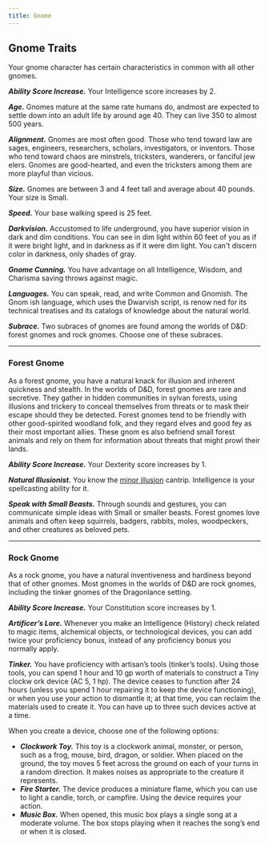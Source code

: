 ```yaml
---
title: Gnome
---
```


## Gnome Traits

Your gnome character has certain characteristics in common with all other gnomes.

**_Ability Score Increase._** Your Intelligence score increases by 2.

**_Age._** Gnomes mature at the same rate humans do, andmost are expected to settle down into an adult life by around age 40. They can live 350 to almost 500 years.

**_Alignment._** Gnomes are most often good. Those who tend toward law are sages, engineers, researchers, scholars, investigators, or inventors. Those who tend toward chaos are minstrels, tricksters, wanderers, or fanciful jew elers. Gnomes are good-hearted, and even the tricksters among them are more playful than vicious.

**_Size._** Gnomes are between 3 and 4 feet tall and average about 40 pounds. Your size is Small.

**_Speed._** Your base walking speed is 25 feet.

**_Darkvision._** Accustomed to life underground, you have superior vision in dark and dim conditions. You can see in dim light within 60 feet of you as if it were bright light, and in darkness as if it were dim light. You can't discern color in darkness, only shades of gray.

**_Gnome Cunning._** You have advantage on all Intelligence, Wisdom, and Charisma saving throws against magic.

**_Languages._** You can speak, read, and write Common and Gnomish. The Gnom ish language, which uses the Dwarvish script, is renow ned for its technical treatises and its catalogs of knowledge about the natural world.

**_Subrace._** Two subraces of gnomes are found among the worlds of D&D: forest gnomes and rock gnomes. Choose one of these subraces.

---

### Forest Gnome

As a forest gnome, you have a natural knack for illusion and inherent quickness and stealth. In the worlds of D&D, forest gnomes are rare and secretive. They gather in hidden communities in sylvan forests, using illusions and trickery to conceal themselves from threats or to mask their escape should they be detected. Forest gnomes tend to be friendly with other good-spirited woodland folk, and they regard elves and good fey as their most important allies. These gnom es also befriend small forest animals and rely on them for information about threats that might prowl their lands.

**_Ability Score Increase._** Your Dexterity score increases by 1.

**_Natural Illusionist._** You know the [minor illusion](/kompendium/dnd5/spells?name=minor+illusion) cantrip. Intelligence is your spellcasting ability for it.

**_Speak with Small Beasts._** Through sounds and gestures, you can communicate simple ideas with Small or smaller beasts. Forest gnomes love animals and often keep squirrels, badgers, rabbits, moles, woodpeckers, and other creatures as beloved pets.

---

### Rock Gnome

As a rock gnome, you have a natural inventiveness and hardiness beyond that of other gnomes. Most gnomes in the worlds of D&D are rock gnomes, including the tinker gnomes of the Dragonlance setting.

**_Ability Score Increase._** Your Constitution score increases by 1.

**_Artificer’s Lore._** Whenever you make an Intelligence (History) check related to magic items, alchemical objects, or technological devices, you can add twice your proficiency bonus, instead of any proficiency bonus you normally apply.

**_Tinker._** You have proficiency with artisan’s tools (tinker’s tools). Using those tools, you can spend 1 hour and 10 gp worth of materials to construct a Tiny clockw ork device (AC 5, 1 hp). The device ceases to function after 24 hours (unless you spend 1 hour repairing it to keep the device functioning), or when you use your action to dismantle it; at that time, you can reclaim the materials used to create it. You can have up to three such devices active at a time.

When you create a device, choose one of the following options:

- **_Clockwork Toy._** This toy is a clockwork animal, monster, or person, such as a frog, mouse, bird, dragon, or soldier. When placed on the ground, the toy moves 5 feet across the ground on each of your turns in a random direction. It makes noises as appropriate to the creature it represents.
- **_Fire Starter._** The device produces a miniature flame, which you can use to light a candle, torch, or campfire. Using the device requires your action.
- **_Music Box._** When opened, this music box plays a single song at a moderate volume. The box stops playing when it reaches the song’s end or when it is closed.

